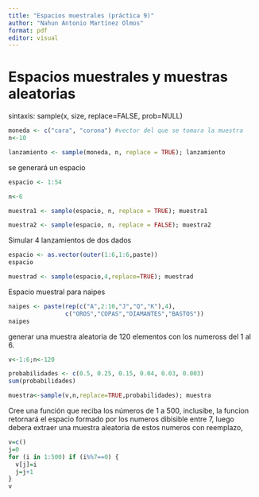 ```yaml
---
title: "Espacios muestrales (práctica 9)"
author: "Nahun Antonio Martínez Olmos"
format: pdf
editor: visual
---
```


# Espacios muestrales y muestras aleatorias

sintaxis: sample(x, size, replace=FALSE, prob=NULL)

```r
moneda <- c("cara", "corona") #vector del que se tomara la muestra
n<-10

lanzamiento <- sample(moneda, n, replace = TRUE); lanzamiento
```

se generará un espacio

```r
espacio <- 1:54

n<-6

muestra1 <- sample(espacio, n, replace = TRUE); muestra1

muestra2 <- sample(espacio, n, replace = FALSE); muestra2
```

Simular 4 lanzamientos de dos dados

```r
espacio <- as.vector(outer(1:6,1:6,paste))
espacio

muestrad <- sample(espacio,4,replace=TRUE); muestrad
```

Espacio muestral para naipes

```r
naipes <- paste(rep(c("A",2:10,"J","Q","K"),4),
                c("OROS","COPAS","DIAMANTES","BASTOS"))
naipes
```

generar una muestra aleatoria de 120 elementos con los numeross del 1 al 6.

```r
v<-1:6;n<-120

probabilidades <- c(0.5, 0.25, 0.15, 0.04, 0.03, 0.003)
sum(probabilidades)

muestra<-sample(v,n,replace=TRUE,probabilidades); muestra


```

Cree una función que reciba los números de 1 a 500, inclusibe, la funcion retornará el espacio formado por los numeros dibisible entre 7, luego debera extraer una muestra aleatoria de estos numeros con reemplazo,

```r
v=c()
j=0
for (i in 1:500) if (i%%7==0) {
  v[j]=i
  j=j+1
}
v
```
